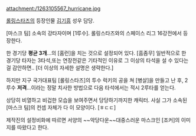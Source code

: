 attachment:/1263105567_hurricane.jpg

[[롤링스타즈]]의 등장인물 [[김기흥]] 성우 담당.

[마스크 팀] 소속의 강타자이며 [1루수]. 롤링스타즈와의 스페이스 리그 16강전에서 등장한다.

한 경기당 '''평균 3개'''...의 [홈런]을 치는 것으로 설정되어 있다. [흠좀무]
일반적으로 한 경기당 타자는 3타석,또는 연장전같은 기타적인 이유로 
그 이상의 타석을 설 수 있다는걸 감안하면.. [더 이상의 자세한 설명은 생략한다.]

하지만 지구 국가대표팀 [롤링스타즈]의 투수 럭키의 공을 쳐 [병살]을 만들고 난 후,
2루수 '''저격'''...이라는 정말 치사한 방법으로 다음 타석에서는 적시 2루타를 얻는다. 
 
상당히 비열하고 비겁한 모습을 보여주면서 당당하기까지한 캐릭터.
사실 그가 소속된 [마스크 팀]의 컨셉 자체가 다 이 모양이다. [ㅎㄷㄷ]

제작진의 설정비화에 따르면 서양의 ~~악당다운~~대중스러운 마스크인 [조커]의 이미지를 
따왔다고 한다. 
